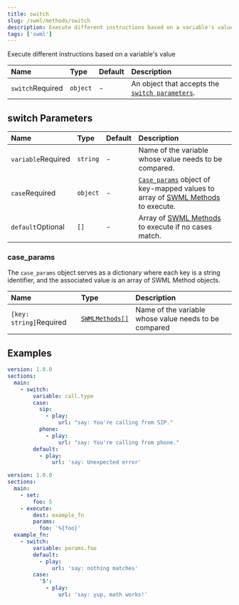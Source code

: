 ```yaml
---
title: switch
slug: /swml/methods/switch
description: Execute different instructions based on a variable's value.
tags: ['swml']
---
```


Execute different instructions based on a variable's value

| Name                                                   | Type     | Default | Description                                                           |
|:-------------------------------------------------------|:---------|:--------|:----------------------------------------------------------------------|
| `switch`<span className="required-arg">Required</span> | `object` | -       | An object that accepts the [`switch parameters`](#switch-parameters). |


## **switch Parameters**

| Name                                                     | Type     | Default | Description                                                                                                   |
|:---------------------------------------------------------|:---------|:--------|:--------------------------------------------------------------------------------------------------------------|
| `variable`<span className="required-arg">Required</span> | `string` | -       | Name of the variable whose value needs to be compared.                                                        |
| `case`<span className="required-arg">Required</span>     | `object` | -       | [`Case_params`](#case_params) object of key-mapped values to array of [SWML Methods](./index.mdx) to execute. |
| `default`<span className="optional-arg">Optional</span>  | `[]`     | -       | Array of [SWML Methods](./index.mdx) to execute if no cases match.                                            |


### case_params

The `case_params` object serves as a dictionary where each key is a string identifier, and
the associated value is an array of SWML Method objects.

| Name                                                          | Type                                      | Description                                           |
|:--------------------------------------------------------------|:------------------------------------------|:------------------------------------------------------|
| `[key: string]`<span className="required-arg">Required</span> | <code>[SWMLMethods[]](./index.mdx)</code> | Name of the variable whose value needs to be compared |

## **Examples**

```yaml andJson
version: 1.0.0
sections:
  main:
    - switch:
        variable: call.type
        case:
          sip:
            - play:
                url: "say: You're calling from SIP."
          phone:
            - play:
                url: "say: You're calling from phone."
        default:
          - play:
              url: 'say: Unexpected error'
```

```yaml andJson
version: 1.0.0
sections:
  main:
    - set:
        foo: 5
    - execute:
        dest: example_fn
        params:
          foo: '%{foo}'
  example_fn:
    - switch:
        variable: params.foo
        default:
          - play:
              url: 'say: nothing matches'
        case:
          '5':
            - play:
                url: 'say: yup, math works!'
```
